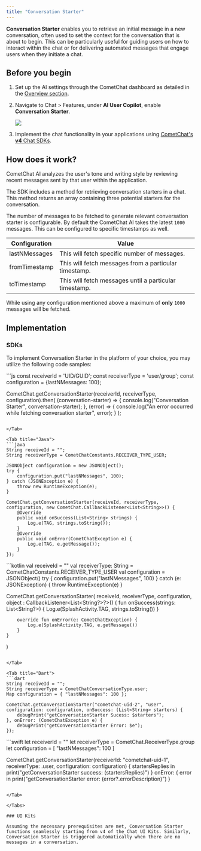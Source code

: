 ```yaml
---
title: "Conversation Starter"
---
```


**Conversation Starter** enables you to retrieve an initial message in a new conversation, often used to set the context for the conversation that is about to begin. This can be particularly useful for guiding users on how to interact within the chat or for delivering automated messages that engage users when they initiate a chat.

## Before you begin

1. Set up the AI settings through the CometChat dashboard as detailed in the [Overview section](/fundamentals/ai-user-copilot/overview).
2. Navigate to Chat > Features, under **AI User Copilot**, enable **Conversation Starter**.

   <Frame>
     <img src="/images/5e5dd82e-cometchat-ai-features-conversation-starter-3a48939de0ec4d575fb5c788552da0a2.png" />
   </Frame>
3. Implement the chat functionality in your applications using [CometChat's **v4** Chat SDKs](/sdk/javascript/overview).

## How does it work?

CometChat AI analyzes the user's tone and writing style by reviewing recent messages sent by that user within the application.

The SDK includes a method for retrieving conversation starters in a chat. This method returns an array containing three potential starters for the conversation.

The number of messages to be fetched to generate relevant conversation starter is configurable. By default the CometChat AI takes the latest `1000` messages. This can be configured to specific timestamps as well.

| Configuration | Value                                                  |
| ------------- | ------------------------------------------------------ |
| lastNMessages | This will fetch specific number of messages.           |
| fromTimestamp | This will fetch messages from a particular timestamp.  |
| toTimestamp   | This will fetch messages until a particular timestamp. |

<Note>

While using any configuration mentioned above a maximum of **only** `1000` messages will be fetched.

</Note>

## Implementation

### SDKs

To implement Conversation Starter in the platform of your choice, you may utilize the following code samples:

<Tabs>
<Tab title="JS/React Native/Ionic SDK">
```js
const receiverId = 'UID/GUID';
const receiverType = 'user/group';
const configuration = {lastNMessages: 100};

CometChat.getConversationStarter(receiverId, receiverType, configuration).then(
	(conversation-starter) => {
  	console.log("Conversation Starter", conversation-starter);
  },
  (error) => {
  	console.log("An error occurred while fetching conversation starter", error);
  }
);
```

</Tab>

<Tab title="Java">
```java
String receiveId = "";
String receiverType = CometChatConstants.RECEIVER_TYPE_USER;

JSONObject configuration = new JSONObject();
try {
    configuration.put("lastNMessages", 100);
} catch (JSONException e) {
    throw new RuntimeException(e);
}

CometChat.getConversationStarter(receiveId, receiverType, configuration, new CometChat.CallbackListener<List<String>>() {
    @Override
    public void onSuccess(List<String> strings) {
        Log.e(TAG, strings.toString());
    }
    @Override
    public void onError(CometChatException e) {
        Log.e(TAG, e.getMessage());
    }
});
```

</Tab>

<Tab title="Kotlin">
```kotlin
val receiveId = ""
val receiverType: String = CometChatConstants.RECEIVER_TYPE_USER
val configuration = JSONObject()
try {
    configuration.put("lastNMessages", 100)
} catch (e: JSONException) {
    throw RuntimeException(e)
}

CometChat.getConversationStarter(
    receiveId,
    receiverType,
    configuration,
    object : CallbackListener<List<String?>?>() {
        fun onSuccess(strings: List<String?>) {
            Log.e(SplashActivity.TAG, strings.toString())
        }

        override fun onError(e: CometChatException) {
            Log.e(SplashActivity.TAG, e.getMessage())
        }
    }
)
```

</Tab>

<Tab title="Dart">
```dart
String receiveId = "";
String receiverType = CometChatConversationType.user;
Map configuration = { "lastNMessages": 100 };

CometChat.getConversationStarter("cometchat-uid-2", "user", configuration: configuration, onSuccess: (List<String> starters) {
    debugPrint("getConversationStarter Sucess: $starters");
}, onError: (CometChatException e) {
    debugPrint("getConversationStarter Error: $e");
});
```

</Tab>

<Tab title="Swift">
```swift
let receiverId = ""
let receiverType = CometChat.ReceiverType.group
let configuration = [ "lastNMessages": 100 ]


CometChat.getConversationStarter(receiverId: "cometchat-uid-1", receiverType: .user, configuration: configuration) { startersReplies in
    print("getConversationStarter success: \(startersReplies)")
} onError: { error in
    print("getConversationStarter error: \(error?.errorDescription)")
}
```

</Tab>

</Tabs>

### UI Kits

Assuming the necessary prerequisites are met, Conversation Starter functions seamlessly starting from v4 of the Chat UI Kits. Similarly, Conversation Starter is triggered automatically when there are no messages in a conversation.
